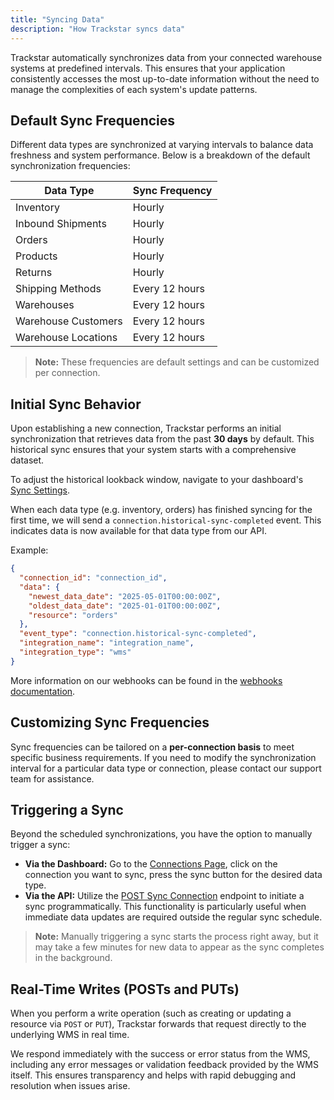 ```yaml
---
title: "Syncing Data"
description: "How Trackstar syncs data"
---
```


Trackstar automatically synchronizes data from your connected warehouse systems at predefined intervals. This ensures that your application consistently accesses the most up-to-date information without the need to manage the complexities of each system's update patterns.

## Default Sync Frequencies

Different data types are synchronized at varying intervals to balance data freshness and system performance. Below is a breakdown of the default synchronization frequencies:

| **Data Type**                | **Sync Frequency** |
|------------------------------|--------------------|
| Inventory                    | Hourly             |
| Inbound Shipments            | Hourly             |
| Orders                       | Hourly             |
| Products                     | Hourly             |
| Returns                      | Hourly             |
| Shipping Methods             | Every 12 hours     |
| Warehouses                   | Every 12 hours     |
| Warehouse Customers          | Every 12 hours     |
| Warehouse Locations          | Every 12 hours     |

> **Note:** These frequencies are default settings and can be customized per connection.

## Initial Sync Behavior

Upon establishing a new connection, Trackstar performs an initial synchronization that retrieves data from the past **30 days** by default. This historical sync ensures that your system starts with a comprehensive dataset.

To adjust the historical lookback window, navigate to your dashboard's [Sync Settings](https://dashboard.trackstarhq.com/settings/sync-settings).

When each data type (e.g. inventory, orders) has finished syncing for the first time, we will send a `connection.historical-sync-completed` event. This indicates data is now available for that data type from our API.

Example:

```json
{
  "connection_id": "connection_id",
  "data": {
    "newest_data_date": "2025-05-01T00:00:00Z",
    "oldest_data_date": "2025-01-01T00:00:00Z",
    "resource": "orders"
  },
  "event_type": "connection.historical-sync-completed",
  "integration_name": "integration_name",
  "integration_type": "wms"
}
```

More information on our webhooks can be found in the [webhooks documentation](https://docs.trackstarhq.com/how-to-guides/webhooks).

## Customizing Sync Frequencies

Sync frequencies can be tailored on a **per-connection basis** to meet specific business requirements. If you need to modify the synchronization interval for a particular data type or connection, please contact our support team for assistance.

## Triggering a Sync

Beyond the scheduled synchronizations, you have the option to manually trigger a sync:

- **Via the Dashboard:** Go to the [Connections Page](https://dashboard.trackstarhq.com/connections), click on the connection you want to sync, press the sync button for the desired data type.
- **Via the API:** Utilize the [POST Sync Connection](https://docs.trackstarhq.com/api-reference/mgmt/sync-connection) endpoint to initiate a sync programmatically. This functionality is particularly useful when immediate data updates are required outside the regular sync schedule.

> **Note:** Manually triggering a sync starts the process right away, but it may take a few minutes for new data to appear as the sync completes in the background.

## Real-Time Writes (POSTs and PUTs)

When you perform a write operation (such as creating or updating a resource via `POST` or `PUT`), Trackstar forwards that request directly to the underlying WMS in real time.

We respond immediately with the success or error status from the WMS, including any error messages or validation feedback provided by the WMS itself. This ensures transparency and helps with rapid debugging and resolution when issues arise.
